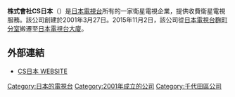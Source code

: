 '''株式會社CS日本'''（{{lang-ja|シーエスにっぽん}}）是[[日本電視台|日本電視台]]所有的一家衛星電視企業，提供收費衛星電視服務。該公司創建於2001年3月27日。2015年11月2日，該公司從[[日本電視台麴町分室|日本電視台麴町分室]]搬遷至[[日本電視台大廈|日本電視台大廈]]。

== 外部連結 ==
* [https://www.cs-nippon.com/ CS日本 WEBSITE] {{Wayback|url=https://www.cs-nippon.com/ |date=20210504234826 }}

{{NNN・NNS}}
{{日本電視台}}

[[Category:日本的電視台|Category:日本的電視台]]
[[Category:2001年成立的公司|Category:2001年成立的公司]]
[[Category:千代田區公司|Category:千代田區公司]]